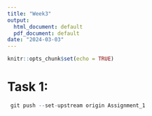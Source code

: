 ```yaml
---
title: "Week3"
output:
  html_document: default
  pdf_document: default
date: "2024-03-03"
---
```



```r
knitr::opts_chunk$set(echo = TRUE)
```

# Task 1: 

```r
 git push --set-upstream origin Assignment_1
```